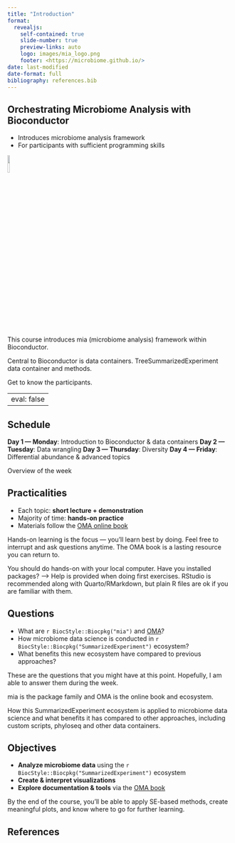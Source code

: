 ```yaml
---
title: "Introduction"
format:
  revealjs:
    self-contained: true
    slide-number: true
    preview-links: auto
    logo: images/mia_logo.png
    footer: <https://microbiome.github.io/>
date: last-modified
date-format: full
bibliography: references.bib
---
```


## Orchestrating Microbiome Analysis with Bioconductor

- Introduces microbiome analysis framework
- For participants with sufficient programming skills

![](images/mia_logo.png){fig-alt="mia logo." fig-align="right" width=10%}

::: {.notes}

This course introduces mia (microbiome analysis) framework within Bioconductor.

Central to Bioconductor is data containers. TreeSummarizedExperiment data container and methods.

Get to know the participants.

:::

---
eval: false
---

## Schedule {visibility="visible"}

**Day 1 &mdash; Monday**: Introduction to Bioconductor & data containers
**Day 2 &mdash; Tuesday**: Data wrangling
**Day 3 &mdash; Thursday**: Diversity
**Day 4 &mdash; Friday**: Differential abundance & advanced topics

::: {.notes}

Overview of the week

:::

## Practicalities

- Each topic: **short lecture + demonstration**
- Majority of time: **hands-on practice**
- Materials follow the [OMA online book](https://microbiome.github.io/OMA/docs/devel/)

::: {.notes}
Hands-on learning is the focus — you’ll learn best by doing.
Feel free to interrupt and ask questions anytime.
The OMA book is a lasting resource you can return to.

You should do hands-on with your local computer. Have you installed packages? --> Help is provided when doing first exercises.
RStudio is recommended along with Quarto/RMarkdown, but plain R files are ok if you are familiar with them.
:::

## Questions

- What are `r BiocStyle::Biocpkg("mia")` and [OMA](https://microbiome.github.io/OMA/docs/devel/)?
- How microbiome data science is conducted in `r BiocStyle::Biocpkg("SummarizedExperiment")` ecosystem?
- What benefits this new ecosystem have compared to previous approaches?

::: {.notes}

These are the questions that you might have at this point. Hopefully, I am able to answer them during the week.

mia is the package family and OMA is the online book and ecosystem.

How this SummarizedExperiment ecosystem is applied to microbiome data science and what benefits it has compared to other approaches, including custom scripts, phyloseq and other data containers.

:::

## Objectives

- **Analyze microbiome data** using the `r BiocStyle::Biocpkg("SummarizedExperiment")` ecosystem  
- **Create & interpret visualizations**  
- **Explore documentation & tools** via the [OMA book](https://microbiome.github.io/OMA/docs/devel/)  

::: {.notes}

By the end of the course, you’ll be able to apply SE-based methods, create meaningful plots, and know where to go for further learning.

:::

## References
